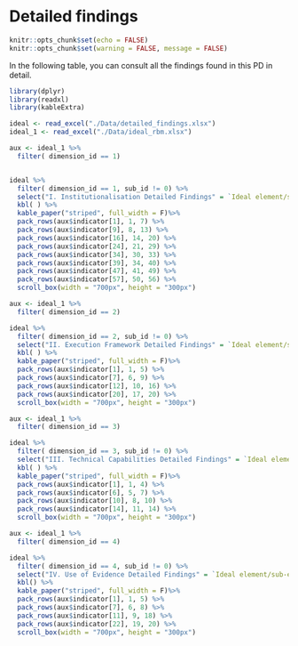 # Detailed findings  {#appendixB} 


```r
knitr::opts_chunk$set(echo = FALSE)
knitr::opts_chunk$set(warning = FALSE, message = FALSE) 

```

In the following table, you can consult all the findings found in this PD in detail. 


```r
library(dplyr)
library(readxl)
library(kableExtra)

ideal <- read_excel("./Data/detailed_findings.xlsx")
ideal_1 <- read_excel("./Data/ideal_rbm.xlsx")

aux <- ideal_1 %>% 
  filter( dimension_id == 1)


ideal %>% 
  filter( dimension_id == 1, sub_id != 0) %>% 
  select("I. Institutionalisation Detailed Findings" = `Ideal element/sub-element`, " " = `Main results/findings`) %>% 
  kbl( ) %>%
  kable_paper("striped", full_width = F)%>%
  pack_rows(aux$indicator[1], 1, 7) %>%
  pack_rows(aux$indicator[9], 8, 13) %>% 
  pack_rows(aux$indicator[16], 14, 20) %>% 
  pack_rows(aux$indicator[24], 21, 29) %>% 
  pack_rows(aux$indicator[34], 30, 33) %>%
  pack_rows(aux$indicator[39], 34, 40) %>%
  pack_rows(aux$indicator[47], 41, 49) %>%
  pack_rows(aux$indicator[57], 50, 56) %>%
  scroll_box(width = "700px", height = "300px")

aux <- ideal_1 %>% 
  filter( dimension_id == 2)

ideal %>% 
  filter( dimension_id == 2, sub_id != 0) %>% 
  select("II. Execution Framework Detailed Findings" = `Ideal element/sub-element`, " " = `Main results/findings`) %>% 
  kbl( ) %>%
  kable_paper("striped", full_width = F)%>%
  pack_rows(aux$indicator[1], 1, 5) %>%
  pack_rows(aux$indicator[7], 6, 9) %>% 
  pack_rows(aux$indicator[12], 10, 16) %>% 
  pack_rows(aux$indicator[20], 17, 20) %>% 
  scroll_box(width = "700px", height = "300px")

aux <- ideal_1 %>% 
  filter( dimension_id == 3)

ideal %>% 
  filter( dimension_id == 3, sub_id != 0) %>% 
  select("III. Technical Capabilities Detailed Findings" = `Ideal element/sub-element`, " " = `Main results/findings`) %>% 
  kbl( ) %>%
  kable_paper("striped", full_width = F)%>%
  pack_rows(aux$indicator[1], 1, 4) %>%
  pack_rows(aux$indicator[6], 5, 7) %>% 
  pack_rows(aux$indicator[10], 8, 10) %>% 
  pack_rows(aux$indicator[14], 11, 14) %>% 
  scroll_box(width = "700px", height = "300px")

aux <- ideal_1 %>% 
  filter( dimension_id == 4)

ideal %>% 
  filter( dimension_id == 4, sub_id != 0) %>% 
  select("IV. Use of Evidence Detailed Findings" = `Ideal element/sub-element`, " " = `Main results/findings`) %>% 
  kbl() %>%
  kable_paper("striped", full_width = F)%>%
  pack_rows(aux$indicator[1], 1, 5) %>%
  pack_rows(aux$indicator[7], 6, 8) %>% 
  pack_rows(aux$indicator[11], 9, 18) %>% 
  pack_rows(aux$indicator[22], 19, 20) %>% 
  scroll_box(width = "700px", height = "300px")
    

```
















